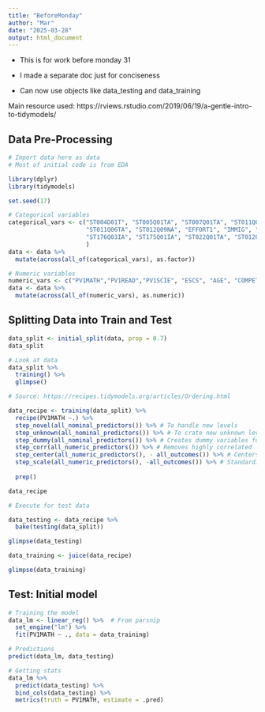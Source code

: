 ```yaml
---
title: "BeforeMonday"
author: "Mar"
date: "2025-03-28"
output: html_document
---
```

* This is for work before monday 31
* I made a separate doc just for conciseness

* Can now use objects like data_testing and data_training

Main resource used: https://rviews.rstudio.com/2019/06/19/a-gentle-intro-to-tidymodels/ 

## Data Pre-Processing

```r
# Import data here as data
# Most of initial code is from EDA
```

```r
library(dplyr)
library(tidymodels)
```

```r
set.seed(17)
```


```r
# Categorical variables
categorical_vars <- c("ST004D01T", "ST005Q01TA", "ST007Q01TA", "ST011Q04TA",
                      "ST011Q06TA", "ST012Q09NA", "EFFORT1", "IMMIG", "ST034Q06TA",
                      "ST176Q03IA", "ST175Q01IA", "ST022Q01TA", "ST012Q02TA", "ST016Q01NA" 
                      )
data <- data %>%
  mutate(across(all_of(categorical_vars), as.factor))
```

```r
# Numeric variables
numeric_vars <- c("PV1MATH","PV1READ","PV1SCIE", "ESCS", "AGE", "COMPETE", "GFOFAIL")
data <- data %>%
  mutate(across(all_of(numeric_vars), as.numeric))
```

## Splitting Data into Train and Test

```r
data_split <- initial_split(data, prop = 0.7)
data_split
```

```r
# Look at data
data_split %>% 
  training() %>% 
  glimpse()
```
```r
# Source: https://recipes.tidymodels.org/articles/Ordering.html

data_recipe <- training(data_split) %>% 
  recipe(PV1MATH ~.) %>% 
  step_novel(all_nominal_predictors()) %>% # To handle new levels
  step_unknown(all_nominal_predictors()) %>% # To crate new unknown level for missing or rare
  step_dummy(all_nominal_predictors()) %>% # Creates dummy variables for categorical 
  step_corr(all_numeric_predictors()) %>% # Removes highly correlated
  step_center(all_numeric_predictors(), - all_outcomes()) %>% # Centers all numeric mean zero
  step_scale(all_numeric_predictors(), -all_outcomes()) %>% # Standardizes sd of 1
  
  prep()

```

```r
data_recipe
```

```r
# Execute for test data

data_testing <- data_recipe %>% 
  bake(testing(data_split))

glimpse(data_testing)
```

```r
data_training <- juice(data_recipe)

glimpse(data_training)
```


## Test: Initial model
```r
# Training the model
data_lm <- linear_reg() %>%  # From parsnip
  set_engine("lm") %>% 
  fit(PV1MATH ~ ., data = data_training)
```

```r
# Predictions
predict(data_lm, data_testing)
```
```r
# Getting stats
data_lm %>% 
  predict(data_testing) %>% 
  bind_cols(data_testing) %>% 
  metrics(truth = PV1MATH, estimate = .pred)
```



